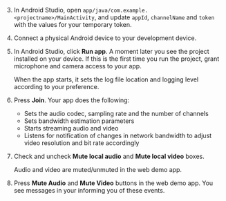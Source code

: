 <PlatformWrapper platform="android">

3. In Android Studio, open `app/java/com.example.<projectname>/MainActivity`, and update `appId`, `channelName` and `token` with the values for your temporary token.

1. Connect a physical Android device to your development device.

1. In Android Studio, click **Run app**. A moment later you see the project installed on your device. If this is the first time you run the project, grant microphone and camera access to your app.

    When the app starts, it sets the log file location and logging level according to your preference.

1. Press **Join**. Your app does the following:

    * Sets the audio codec, sampling rate and the number of channels
    * Sets bandwidth estimation parameters
    * Starts streaming audio and video
    * Listens for notification of changes in network bandwidth to adjust video resolution and bit rate accordingly

1. Check and uncheck **Mute local audio** and **Mute local video** boxes.

    Audio and video are muted/unmuted in the web demo app.

1. Press **Mute Audio** and **Mute Video** buttons in the web demo app. You see messages in your <Vpl k="NAME" /> <Vpl k="CLIENT" /> informing you of these events.

</PlatformWrapper>